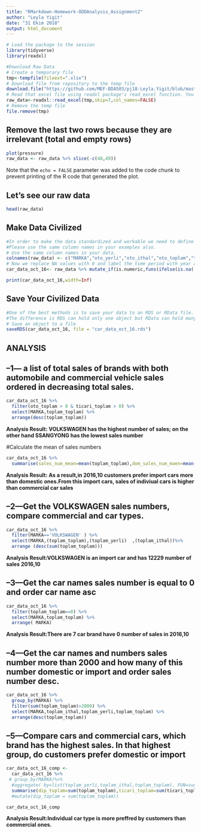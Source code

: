 ```yaml
---
title: "RMarkdown-Homework-ODDAnalysis_Assignment2"
author: "Leyla Yigit"
date: "31 Ekim 2018"
output: html_document
---
```



```r

# Load the package to the session
library(tidyverse)
library(readxl)

```




```r
#Download Raw Data
# Create a temporary file
tmp<-tempfile(fileext=".xlsx")
# Download file from repository to the temp file
download.file("https://github.com/MEF-BDA503/pj18-Leyla.Yigit/blob/master/FILES/odd_retail_sales_2016_10.xlsx?raw=true",mode="wb",destfile=tmp)
# Read that excel file using readxl package's read_excel function. You might need to adjust the parameters (skip, col_names) according to your raw file's format.
raw_data<-readxl::read_excel(tmp,skip=7,col_names=FALSE)
# Remove the temp file
file.remove(tmp)
```

## Remove the last two rows because they are irrelevant (total and empty rows)


```r
plot(pressure)
raw_data <- raw_data %>% slice(-c(48,49))
```

Note that the `echo = FALSE` parameter was added to the code chunk to prevent printing of the R code that generated the plot.

## Let's see our raw data

```r
head(raw_data)
```


## Make Data Civilized

```r
#In order to make the data standardized and workable we need to define column names and remove NA values for this example. 
#Please use the same column names in your examples also.
# Use the same column names in your data.
colnames(raw_data) <- c("MARKA","oto_yerli","oto_ithal","oto_toplam","ticari_yerli","ticari_ithal","ticari_toplam","toplam_yerli","toplam_ithal","toplam_toplam")
# Now we replace NA values with 0 and label the time period with year and month, so when we merge the data we won't be confused.
car_data_oct_16<- raw_data %>% mutate_if(is.numeric,funs(ifelse(is.na(.),0,.))) %>% mutate(year=2016,month=10)

print(car_data_oct_16,width=Inf)
```


## Save Your Civilized Data

```r
#One of the best methods is to save your data to an RDS or RData file. 
#The difference is RDS can hold only one object but RData can hold many. Since we have only one data frame here we will go with RDS.
# Save an object to a file
saveRDS(car_data_oct_16, file = "car_data_oct_16.rds")
```


##                                                                                       ANALYSIS
## --1--- a list of total sales of brands with both automobile and commercial vehicle sales ordered in decreasing total sales.

```r
car_data_oct_16 %>% 
  filter(oto_toplam > 0 & ticari_toplam > 0) %>%
  select(MARKA,toplam_toplam) %>%
  arrange(desc(toplam_toplam))
```

**Analysis Result: VOLKSWAGEN has the highest number of sales; on the other hand SSANGYONG has the lowest sales number**

#Calculate the mean of sales numbers 
```r
car_data_oct_16 %>%
  summarise(sales_num_mean=mean(toplam_toplam),dom_sales_num_maen=mean(toplam_yerli),imp_sales_num_mean=mean(toplam_ithal),com_sales_num_mean=mean(ticari_ithal),oto_sales_num_mean=mean(oto_ithal))
```
**Analysis Result: As a result,in 2016,10 customers prefer import cars more than domestic ones.From this import cars, sales of indiviual cars is higher than commercial car sales**

## --2---Get the VOLKSWAGEN sales numbers, compare commercial and car types. 
```r
car_data_oct_16 %>% 
  filter(MARKA=='VOLKSWAGEN' ) %>% 
  select(MARKA,(toplam_toplam),(toplam_yerli)  ,(toplam_ithal))%>%
  arrange (desc(sum(toplam_toplam)))
```

**Analysis Result:VOLKSWAGEN is an import car and has 12229 number of sales 2016,10**


## --3---Get the car names sales number is equal to 0 and order car name asc
```r
car_data_oct_16 %>%
  filter(toplam_toplam==0) %>%
  select(MARKA,toplam_toplam) %>%
  arrange( MARKA)
```

**Analysis Result:There are 7 car brand have 0 number of sales in 2016,10**

## --4---Get the car names and numbers sales number more than 2000 and how many of this number domestic or import and order sales number desc.
```r
car_data_oct_16 %>%
  group_by(MARKA) %>%
  filter(sum(toplam_toplam)>2000) %>%
  select(MARKA,toplam_ithal,toplam_yerli,toplam_toplam) %>%
  arrange(desc(toplam_toplam))
```

## --5---Compare cars and commercial cars, which brand has the highest sales. In that highest group, do customers prefer domestic or import
```r
car_data_oct_16_comp <-
  car_data_oct_16 %>%
 # group_by(MARKA)%>%
  #aggregate( by=list(toplam_yerli,toplam_ithal,toplam_toplam), FUN=sum)
  summarise(dip_toplam=sum(toplam_toplam),ticari_toplam=sum(ticari_toplam),oto_toplam=sum(oto_toplam))
  #mutate(dip_toplam = sum(toplam_toplam))

car_data_oct_16_comp

```

**Analysis Result:Indıvidual car type is more preffred by customers than commercial ones.**










